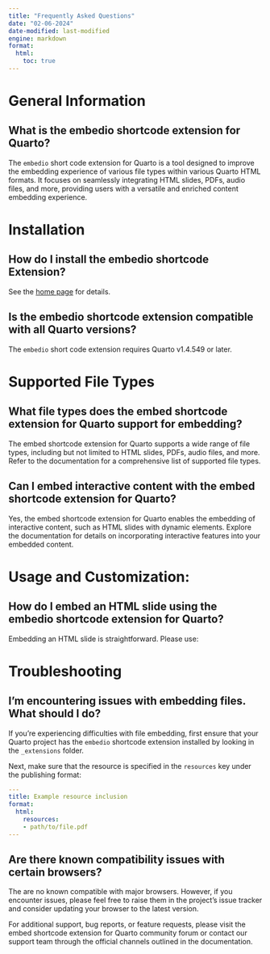 ```yaml
---
title: "Frequently Asked Questions"
date: "02-06-2024"
date-modified: last-modified
engine: markdown
format: 
  html:
    toc: true
---
```


# General Information

## What is the embedio shortcode extension for Quarto?

The `embedio` short code extension for Quarto is a tool designed to improve the embedding experience of various file types within various Quarto HTML formats. It focuses on seamlessly integrating HTML slides, PDFs, audio files, and more, providing users with a versatile and enriched content embedding experience.

# Installation

## How do I install the embedio shortcode Extension?

See the [home page](index.qmd) for details. 

## Is the embedio shortcode extension compatible with all Quarto versions?

The `embedio` short code extension requires Quarto v1.4.549 or later.

# Supported File Types

## What file types does the embed shortcode extension for Quarto support for embedding?

The embed shortcode extension for Quarto supports a wide range of file types, including but not limited to HTML slides, PDFs, audio files, and more. Refer to the documentation for a comprehensive list of supported file types.

## Can I embed interactive content with the embed shortcode extension for Quarto?

Yes, the embed shortcode extension for Quarto enables the embedding of interactive content, such as HTML slides with dynamic elements. Explore the documentation for details on incorporating interactive features into your embedded content.

# Usage and Customization:

## How do I embed an HTML slide using the embedio shortcode extension for Quarto?

Embedding an HTML slide is straightforward. Please use:

```{=markdown}
{{< embed-slides file="path-to-slides" >}}
```


# Troubleshooting

## I'm encountering issues with embedding files. What should I do?

If you're experiencing difficulties with file embedding, first ensure that your Quarto project has the `embedio` shortcode extension installed by looking in the `_extensions` folder. 

Next, make sure that the resource is specified in the `resources` key under the publishing format: 

```yaml
---
title: Example resource inclusion
format:
  html: 
    resources: 
    - path/to/file.pdf
---
```

## Are there known compatibility issues with certain browsers?

The are no known compatible with major browsers. However, if you encounter issues, please feel free to raise them in the project's issue tracker and consider updating your browser to the latest version.

For additional support, bug reports, or feature requests, please visit the embed shortcode extension for Quarto community forum or contact our support team through the official channels outlined in the documentation.